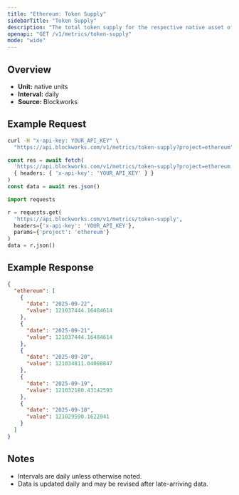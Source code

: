 ```yaml
---
title: "Ethereum: Token Supply"
sidebarTitle: "Token Supply"
description: "The total token supply for the respective native asset of that chain. Inclusive of all locked tokens."
openapi: "GET /v1/metrics/token-supply"
mode: "wide"
---
```


## Overview

- **Unit:** native units
- **Interval:** daily
- **Source:** Blockworks

## Example Request

<CodeGroup>

```bash cURL
curl -H "x-api-key: YOUR_API_KEY" \
  "https://api.blockworks.com/v1/metrics/token-supply?project=ethereum"
```

```typescript TypeScript
const res = await fetch(
  'https://api.blockworks.com/v1/metrics/token-supply?project=ethereum',
  { headers: { 'x-api-key': 'YOUR_API_KEY' } }
)
const data = await res.json()
```

```python Python
import requests

r = requests.get(
  'https://api.blockworks.com/v1/metrics/token-supply',
  headers={'x-api-key': 'YOUR_API_KEY'},
  params={'project': 'ethereum'}
)
data = r.json()
```

</CodeGroup>

## Example Response

```json
{
  "ethereum": [
    {
      "date": "2025-09-22",
      "value": 121037444.16484614
    },
    {
      "date": "2025-09-21",
      "value": 121037444.16484614
    },
    {
      "date": "2025-09-20",
      "value": 121034811.04008847
    },
    {
      "date": "2025-09-19",
      "value": 121032180.43142593
    },
    {
      "date": "2025-09-18",
      "value": 121029590.1622041
    }
  ]
}
```

## Notes
- Intervals are daily unless otherwise noted.
- Data is updated daily and may be revised after late-arriving data.
